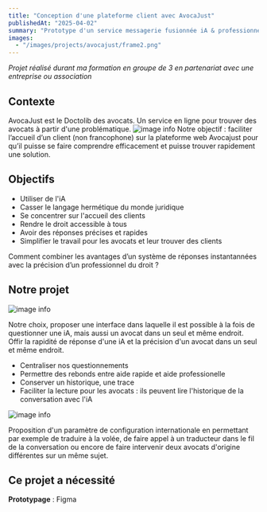 ```yaml
---
title: "Conception d'une plateforme client avec AvocaJust"
publishedAt: "2025-04-02"
summary: "Prototype d'un service messagerie fusionnée iA & professionnels du domaine juridique"
images:
  - "/images/projects/avocajust/frame2.png"
---
```

*Projet réalisé durant ma formation en groupe de 3 en partenariat avec une entreprise ou association*


## Contexte
AvocaJust est le Doctolib des avocats. Un service en ligne pour trouver des avocats à partir d'une problématique.
![image info](/images/projects/avocajust/avocajustmain.png)
Notre objectif : faciliter l’accueil d’un client (non francophone) sur la plateforme web Avocajust pour qu’il 
puisse se faire comprendre efficacement et puisse trouver rapidement une solution.

## Objectifs

- Utiliser de l'iA
- Casser le langage hermétique du monde juridique
- Se concentrer sur l'accueil des clients
- Rendre le droit accessible à tous
- Avoir des réponses précises et rapides
- Simplifier le travail pour les avocats et leur trouver des clients

Comment combiner les avantages d’un système de réponses instantannées avec la précision d’un professionnel du droit ?

## Notre projet
![image info](/images/projects/avocajust/avocask3.png)

Notre choix, proposer une interface dans laquelle il est possible à la fois de questionner une iA,
mais aussi un avocat dans un seul et même endroit. Offir la rapidité de réponse d'une iA
et la précision d'un avocat dans un seul et même endroit.

- Centraliser nos questionnements
- Permettre des rebonds entre aide rapide et aide professionelle
- Conserver un historique, une trace
- Faciliter la lecture pour les avocats : ils peuvent lire l'historique de la conversation avec l'iA

![image info](/images/projects/avocajust/languepreconf.png)

Proposition d'un paramètre de configuration internationale en permettant par exemple de traduire à la volée,
de faire appel à un traducteur dans le fil de la conversation ou encore de faire intervenir deux avocats
d'origine différentes sur un même sujet.

## Ce projet a nécessité

**Prototypage** : Figma